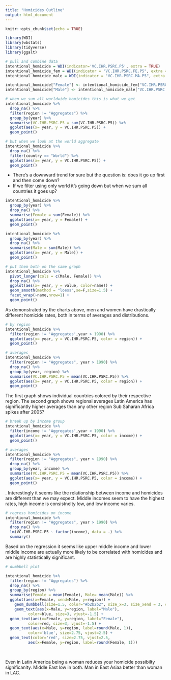 ```yaml
---
title: "Homicides Outline"
output: html_document
---
```


```r
knitr::opts_chunk$set(echo = TRUE)
```

```r
library(WDI)
library(wbstats)
library(tidyverse)
library(ggalt)
```


```r
# pull and combine data
intentional_homicide = WDI(indicator='VC.IHR.PSRC.P5', extra = TRUE)
intentional_homicide_fem = WDI(indicator = "VC.IHR.PSRC.FE.P5", extra = TRUE)
intentional_homicide_male = WDI(indicator = "VC.IHR.PSRC.MA.P5", extra = TRUE)

intentional_homicide["Female"] <- intentional_homicide_fem["VC.IHR.PSRC.FE.P5"]
intentional_homicide["Male"] <- intentional_homicide_male["VC.IHR.PSRC.MA.P5"]
```



```r
# when we sum all worldwide homicides this is what we get
intentional_homicide %>% 
  drop_na() %>% 
  filter(region != "Aggregates") %>% 
  group_by(year) %>% 
  summarise(VC.IHR.PSRC.P5 = sum(VC.IHR.PSRC.P5)) %>% 
  ggplot(aes(x= year, y = VC.IHR.PSRC.P5)) +
  geom_point()

# but when we look at the world aggregate
intentional_homicide %>% 
  drop_na() %>% 
  filter(country == "World") %>% 
  ggplot(aes(x= year, y = VC.IHR.PSRC.P5)) +
  geom_point()
```

- There's a downward trend for sure but the question is: does it go up first and then come down?
- If we filter using only world it's going down but when we sum all countries it goes up?

```r
intentional_homicide %>% 
  group_by(year) %>% 
  drop_na() %>% 
  summarise(Female = sum(Female)) %>% 
  ggplot(aes(x= year, y = Female)) +
  geom_point() 

intentional_homicide %>% 
  group_by(year) %>% 
  drop_na() %>% 
  summarise(Male = sum(Male)) %>% 
  ggplot(aes(x= year, y = Male)) +
  geom_point()
```


```r
# put them both on the same graph
intentional_homicide %>% 
  pivot_longer(cols = c(Male, Female)) %>% 
  drop_na() %>% 
  ggplot(aes(x= year, y = value, color=name)) +
  geom_smooth(method = "loess",se=F,size=1.5) +
  facet_wrap(~name,nrow=1) +
  geom_point() 
```

As demonstrated by the charts above, men and women have drastically different homicide rates, both in terms of averages and distributions. 


```r
# by region
intentional_homicide %>%
  filter(region != 'Aggregates',year > 1990) %>% 
  ggplot(aes(x= year, y = VC.IHR.PSRC.P5, color = region)) +
  geom_point()

# averages
intentional_homicide %>% 
  filter(region != "Aggregates", year > 1990) %>% 
  drop_na() %>% 
  group_by(year, region) %>% 
  summarise(VC.IHR.PSRC.P5 = mean(VC.IHR.PSRC.P5)) %>% 
  ggplot(aes(x= year, y = VC.IHR.PSRC.P5, color = region)) +
  geom_point()
```
The first graph shows individual countries colored by their respective region. 
The second graph shows regional averages
Latin America has significantly higher averages than any other region
Sub Saharan Africa spikes after 2005?


```r
# break up by income group
intentional_homicide %>%
  filter(income != 'Aggregates',year > 1990) %>%
  ggplot(aes(x= year, y = VC.IHR.PSRC.P5, color = income)) +
  geom_point()

# averages
intentional_homicide %>% 
  filter(region != "Aggregates", year > 1990) %>% 
  drop_na() %>% 
  group_by(year, income) %>% 
  summarise(VC.IHR.PSRC.P5 = mean(VC.IHR.PSRC.P5)) %>% 
  ggplot(aes(x= year, y = VC.IHR.PSRC.P5, color = income)) +
  geom_point()
```
. 
Interestingly it seems like the relationship between income and homicides are different than we may expect. Middle incomes seem to have the highest rates, high income is consistnelty low, and low income varies.


```r
# regress homicides on income
intentional_homicide %>% 
  filter(region != "Aggregates", year > 1990) %>% 
  drop_na() %>% 
  lm(VC.IHR.PSRC.P5 ~ factor(income), data = .) %>% 
  summary()
```

Based on the regression it seems like upper middle income and lower middle income are actually more likely to be correlated with homicides and are highly statistically significant. 

```r
# dumbbell plot

intentional_homicide %>% 
  filter(region != "Aggregates") %>% 
  drop_na() %>% 
  group_by(region) %>% 
  summarise(Female = mean(Female), Male= mean(Male)) %>% 
  ggplot(aes(x=Female, xend=Male, y=region)) + 
    geom_dumbbell(size=1.5, color="#b2b2b2", size_x=3, size_xend = 3, colour_x = 'red', colour_xend = 'blue') +
    geom_text(aes(x=Male, y=region, label="Male"),
          color=blue, size=3, vjust=-1.5) +
  geom_text(aes(x=Female, y=region, label="Female"),
          color=red, size=3, vjust=-1.5) +
  geom_text(aes(x=Male, y=region, label=round(Male, 1)),
          color='blue', size=2.75, vjust=2.5) +
  geom_text(color='red', size=2.75, vjust=2.5,
          aes(x=Female, y=region, label=round(Female, 1))) 
  
    
```

Even in Latin America being a woman reduces your homicide possibilty significanlty. Middle East low in both. Man in East Asiaa better than woman in LAC. 

